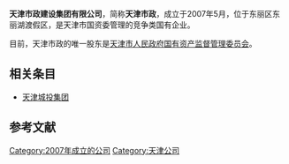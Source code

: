 '''天津市政建设集团有限公司'''，简称'''天津市政'''，成立于2007年5月，位于东丽区东丽湖渡假区，是天津市国资委管理的竞争类国有企业。

目前，天津市政的唯一股东是[[天津市人民政府国有资产监督管理委员会|天津市人民政府国有资产监督管理委员会]]。

== 相关条目 ==
*[[天津城投集团|天津城投集团]]

==参考文献==
{{reflist}}

{{天津市市管国有企业}}
[[Category:2007年成立的公司|Category:2007年成立的公司]]
[[Category:天津公司|Category:天津公司]]